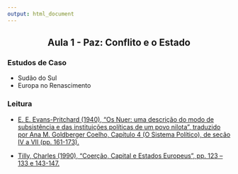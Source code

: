 ```yaml
---
output: html_document
---
```


<h2 style="text-align: center;" markdown="1"> Aula 1 - Paz: Conflito e o Estado </h2>  

### Estudos de Caso

- Sudão do Sul
- Europa no Renascimento

### Leitura

- [E. E. Evans-Pritchard (1940), “Os Nuer: uma descrição do modo de subsistência e das instituições políticas de um povo nilota”, traduzido por Ana M. Goldberger Coelho, Capítulo 4 (O Sistema Político), de secão IV a VII (pp. 161-173).](https://jonnyphillips.github.io/FLP0441_2018/Aulas/Aula_1/Evans Pritchard Portugues.pdf)

- [Tilly, Charles (1990), “Coerção, Capital e Estados Europeus”, pp. 123 – 133 e 143-147.](https://jonnyphillips.github.io/FLP0441_2018/Aulas/Aula_1/Tilly Portugues.pdf)


